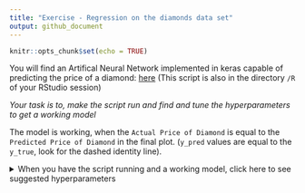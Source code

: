 ```yaml
---
title: "Exercise - Regression on the diamonds data set"
output: github_document
---
```


```r
knitr::opts_chunk$set(echo = TRUE)
```

You will find an Artifical Neural Network implemented in keras capable of predicting the price of a diamond: [here](https://github.com/leonjessen/RPharma2019/blob/master/R/04_diamonds_regression.R) (This script is also in the directory `/R` of your RStudio session)

*Your task is to, make the script run and find and tune the hyperparameters to get a working model*

The model is working, when the `Actual Price of Diamond` is equal to the `Predicted Price of Diamond` in the final plot. (`y_pred` values are equal to the `y_true`, look for the dashed identity line).

<details><summary>When you have the script running and a working model, click here to see suggested hyperparameters</summary>

```r
n_epochs      = 50
batch_size    = 50
loss          = 'mean_squared_error'
learning_rate = 0.001
optimzer      = optimizer_adam(lr = learning_rate)
h1_activation = 'relu'
h1_n_hidden   = 9
h2_activation = 'relu'
h2_n_hidden   = 9
h3_activation = 'relu'
h3_n_hidden   = 9
o_activation  = 'linear'
```

Try to use this as a reference and then increase of decrease the model complexicity to see if you can find an even better architecture.

</details>